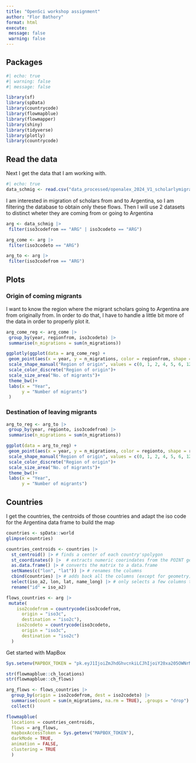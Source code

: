 ```yaml
---
title: "OpenSci workshop assignment"
author: "Flor Bathory"
format: html
execute:
 message: false
 warning: false
---
```


## Packages

```r
#| echo: true
#| warning: false
#| message: false

library(sf)
library(spData)
library(countrycode)
library(flowmapblue)
library(flowmapper)
library(shiny)
library(tidyverse)
library(plotly)
library(countrycode)
```

## Read the data
Next I get the data that I am working with.
```r
#| echo: true
data_schmig <- read.csv("data_processed/openalex_2024_V1_scholarlymigration_countryflows_enriched.csv")
```

I am interested in migration of scholars from and to Argentina, so I am filtering the database to obtain only these flows. Then I will use 2 datasets to distinct wheter they are coming from or going to Argentina

```r

arg <- data_schmig |> 
 filter(iso3codefrom == "ARG" | iso3codeto == "ARG")

arg_come <- arg |> 
 filter(iso3codeto == "ARG")

arg_to <- arg |> 
 filter(iso3codefrom == "ARG")
```

## Plots
### Origin of coming migrants
I want to know the region where the migrant scholars going to Argentina are from originally from. In order to do that, I have to handle a little bit more of the data in order to properly plot it.
```r
arg_come_reg <- arg_come |> 
 group_by(year, regionfrom, iso3codeto) |> 
 summarise(n_migrations = sum(n_migrations))

ggplotly(ggplot(data = arg_come_reg) +
 geom_point(aes(x = year, y = n_migrations, color = regionfrom, shape = regionfrom, size = n_migrations))+
 scale_shape_manual("Region of origin", values = c(0, 1, 2, 4, 5, 6, 12))+
 scale_color_discrete("Region of origin")+
 scale_size_area("No. of migrants")+
 theme_bw()+
 labs(x = "Year",
      y = "Number of migrants")
 )
```

### Destination of leaving migrants

```r
arg_to_reg <- arg_to |> 
 group_by(year, regionto, iso3codefrom) |> 
 summarise(n_migrations = sum(n_migrations))

ggplot(data = arg_to_reg) +
 geom_point(aes(x = year, y = n_migrations, color = regionto, shape = regionto, size = n_migrations))+
 scale_shape_manual("Region of origin", values = c(0, 1, 2, 4, 5, 6, 12))+
 scale_color_discrete("Region of origin")+
 scale_size_area("No. of migrants")+
 theme_bw()+
 labs(x = "Year",
      y = "Number of migrants")
```


## Countries
I get the countries, the centroids of those countries and adapt the iso code for the Argentina data frame to build the map

```r
countries <- spData::world
glimpse(countries)

countries_centroids <- countries |> 
  st_centroid() |> # finds a center of each country'spolygon
  st_coordinates() |>  # extracts numeric coorindates from the POINT geometry
  as.data.frame() |> # converts the matrix to a data.frame 
  setNames(c("lon", "lat")) |> # renames the columns
  cbind(countries) |> # adds back all the columns (except for geometry) form `countries`
  select(iso_a2, lon, lat, name_long) |> # only selects a few columns that we really need
  rename("id" = iso_a2)

flows_countries <- arg |> 
 mutate(
    iso2codefrom = countrycode(iso3codefrom,
      origin = "iso3c",
      destination = "iso2c"),
    iso2codeto = countrycode(iso3codeto,
      origin = "iso3c",
      destination = "iso2c")
  )
```

Get started with MapBox
```r
Sys.setenv(MAPBOX_TOKEN = "pk.eyJ1IjoiZmJhdGhvcnkiLCJhIjoiY20xa205OWNrMG03NzJrc2U3dm4zY2M2ZyJ9.t8Ss_lYW5FHp1GaDYxPT_g")

str(flowmapblue::ch_locations)
str(flowmapblue::ch_flows)

arg_flows <- flows_countries |>
  group_by(origin = iso2codefrom, dest = iso2codeto) |>
  summarise(count = sum(n_migrations, na.rm = TRUE), .groups = "drop") |> 
  collect()

flowmapblue(
  locations = countries_centroids,
  flows = arg_flows,
  mapboxAccessToken = Sys.getenv("MAPBOX_TOKEN"),
  darkMode = TRUE,
  animation = FALSE,
  clustering = TRUE
  )

```

